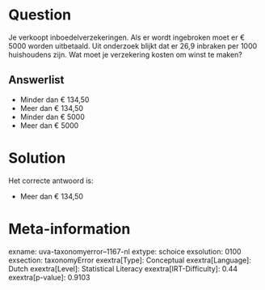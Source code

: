 Question
========

Je verkoopt inboedelverzekeringen. Als er wordt ingebroken moet er €
5000 worden uitbetaald. Uit onderzoek blijkt dat er 26,9 inbraken per
1000 huishoudens zijn. Wat moet je verzekering kosten om winst te maken?

Answerlist
----------

* Minder dan € 134,50
* Meer dan € 134,50
* Minder dan € 5000
* Meer dan € 5000

Solution
========

Het correcte antwoord is: 

* Meer dan € 134,50

Meta-information
================
exname: uva-taxonomyerror--1167-nl
extype: schoice
exsolution: 0100
exsection: taxonomyError 
exextra[Type]: Conceptual
exextra[Language]: Dutch
exextra[Level]: Statistical Literacy
exextra[IRT-Difficulty]: 0.44
exextra[p-value]: 0.9103
